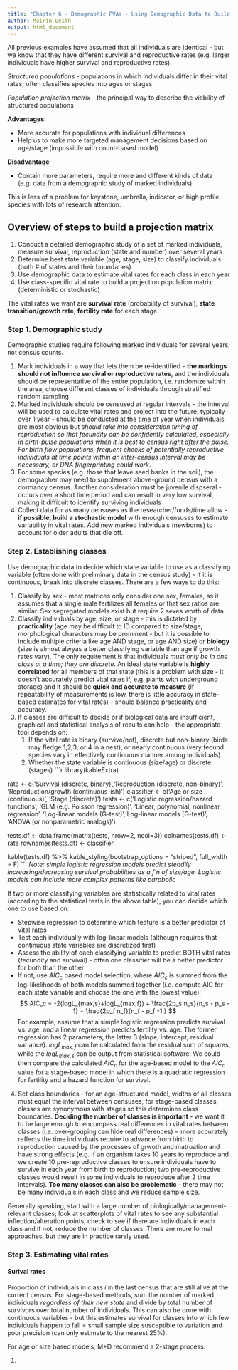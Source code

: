 ```yaml
---
title: "Chapter 6 - Demographic PVAs - Using Demographic Data to Build Stochastic Projection Matrix Models"
author: Mairin Deith
output: html_document
---
```


All previous examples have assumed that all individuals are identical - but we know that they have different survival and reproductive rates (e.g. larger individuals have higher survival and reproductive rates).

*Structured populations* - populations in which individuals differ in their vital rates; often classifies species into ages or stages

*Population projection matrix* - the principal way to describe the viability of structured populations

**Advantages**: 

- More accurate for populations with individual differences
- Help us to make more targeted management decisions based on age/stage (impossible with count-based model)

**Disadvantage**

- Contain more parameters, require more and different kinds of data (e.g. data from a demographic study of marked individuals)

This is less of a problem for keystone, umbrella, indicator, or high profile species with lots of research attention. 

## Overview of steps to build a projection matrix

1. Conduct a detailed demographic study of a set of marked individuals, measure survival, reproduction (state and number) over several years
2. Determine best state variable (age, stage, size) to classify individuals (both # of states and their boundaries)
3. Use demographic data to estimate vital rates for each class in each year
4. Use class-specific vital rate to build a projection population matrix (deterministic or stochastic)

The vital rates we want are **survival rate** (probability of survival), **state transition/growth rate**, **fertility rate** for each stage.

### Step 1. Demographic study

Demographic studies require following marked individuals for several years; not census counts. 

1. Mark individuals in a way that lets them be re-identified - **the markings should not influence survival or reproductive rates**, and the individuals should be representative of the entire population, i.e. randomize within the area, choose different classes of individuals through stratified random sampling
2. Marked individuals should be censused at regular intervals - the interval will be used to calculate vital rates and project into the future, typically over 1 year - should be conducted at the time of year when individuals are most obvious but *should take into consideration timing of reproduction so that fecundity can be confidently calculated, especially in birth-pulse populations when it is best to census right after the pulse. For birth flow populations, frequent checks of potentially reproductive individuals at time points within an inter-census interval may be necessary, or DNA fingerprinting could work*.
3. For some species (e.g. those that leave seed banks in the soil), the demographer may need to supplement above-ground census with a dormancy census. Another consideration must be juvenile dispseral - occurs over a short time period and can result in very low survival, making it difficult to identify surviving individuals
4. Collect data for as many censuses as the researcher/funds/time allow - **if possible, build a stochastic model** with enough censuses to estimate variability in vital rates. Add new marked individuals (newborns) to account for older adults that die off.

### Step 2. Establishing classes

Use demographic data to decide which state variable to use as a classifying variable (often done with preliminary data in the census study) - if it is continuous, break into discrete classes. 
There are a few ways to do this:

1. Classify by sex - most matrices only consider one sex, females, as it assumes that a single male fertilizes all females or that sex ratios are similar. Sex segregated models exist but require 2 sexes worth of data. 
2. Classify individuals by age, size, or stage - this is dictated by **practicality** (age may be difficult to ID compared to size/stage, morphological characters may be prominent - but it is possible to include multiple criteria like age AND stage, or age AND size) or **biology** (size is almost alwyas a better classifying variable than age if growth rates vary). The only requirement is that individuals *must only be in one class at a time; they are discrete*. 
An ideal state variable is **highly correlated** for all members of that state (this is a problem with size - it doesn't accurately predict vital rates if, e.g. plants with underground storage) and it should be **quick and accurate to measure** (if repeatability of measurements is low, there is little accuracy in state-based estimates for vital rates) - should balance practicality and accuracy. 
3. If classes are difficult to decide or if biological data are insufficient, graphical and statistical analysis of results can help - the appropriate tool depends on:
   1. If the vital rate is binary (survive/not), discrete but non-binary (birds may fledge 1,2,3, or 4 in a nest), or nearly continuous (very fecund species vary in effectively continuous manner among individuals)
   2. Whether the state variable is continuous (size/age) or discrete (stages)
```r
library(kableExtra)

rate <- c('Survival (discrete, binary)','Reproduction (discrete, non-binary)', 'Reproduction/growth (continuous-ish)')
classifier <- c('Age or size (continuous)', 'Stage (discrete)')
tests <- c('Logistic regression/hazard functions', 'GLM (e.g. Poisson regression)', 'Linear, polynomial, nonlinear regression', 'Log-linear models (G-test)','Log-linear models (G-test)', 'ANOVA (or nonparametric analogs)')

tests.df <- data.frame(matrix(tests, nrow=2, ncol=3))
colnames(tests.df) <- rate
rownames(tests.df) <- classifier

kable(tests.df) %>%
  kable_styling(bootstrap_options = "striped", full_width = F)
```
*Note: simple logistic regression models predict steadily increasing/decreasing survival probabilities as a f'n of size/age. Logistic models can include more complex patterns like parabolic*


If two or more classifying variables are statistically related to vital rates (according to the statistical tests in the above table), you can decide which one to use based on:

- Stepwise regression to determine which feature is a better predictor of vital rates
- Test each individually with log-linear models (although requires that continuous state variables are discretized first)
- Assess the ability of each classifying variable to predict BOTH vital rates (fecundity and survival) - often one classifier will be a better predictor for both than the other
- If not, use $AIC_c$ based model selection, where $AIC_c$ is summed from the log-likelihoods of both models summed together (i.e. compute AIC for each state variable and choose the one with the lowest value):
$$ AIC_c = -2(logL_{max,s}+logL_{max,f}) + \frac{2p_s n_s}{n_s - p_s - 1} + \frac{2p_f n_f}{n_f - p_f -1 } $$
For example, assume that a simple logistic regression predicts survival vs. age, and a linear regression predicts fertility vs. age. 
The former regression has 2 parameters, the latter 3 (slope, intercept, residual variance). 
$logL_{max,f}$ can be calculated from the residual sum of squares, while the $logL_{max,s}$ can be output from statistical software.
We could then compare the calculated $AIC_c$ for the age-based model to the $AIC_c$ value for a stage-based model in which there is a quadratic regression for fertility and a hazard function for survival. 

4. Set class boundaries - for an age-structured model, widths of all classes must equal the interval between censuses; for stage-based classes, classes are synonymous with stages so this determines class boundaries. 
**Deciding the number of classes is important** - we want it to be large enough to encompass real differences in vital rates between classes (i.e. over-grouping can hide real differences) = more accurately reflects the time individuals require to advance from birth to reproduction caused by the processes of grwoth and matruation and have strong effects (e.g. if an organism takes 10 years to reproduce and we create 10 pre-reproductive classes to ensure individuals have to survive in each year from birth to reproduction; two pre-reproductive classes would result in some individuals to reproduce after 2 time intervals).
**Too many classes can also be problematic** - there may not be many individuals in each class and we reduce sample size. 

Generally speaking, start with a large number of biologically/management-relevant classes; look at scatterplots of vital rates to see any substantial inflection/alteration points, check to see if there are individuals in each class and if not, reduce the number of classes. There are more formal approaches, but they are in practice rarely used.

### Step 3. Estimating vital rates

#### Surival rates
Proportion of individuals in class $i$ in the last census that are still alive at the current census. For stage-based methods, sum the number of marked individuals *regardless of their new state* and divide by total number of survivors over total number of individuals. 
This can also be done with continuous variables - but this estimates survival for classes into which few individuals happen to fall = small sample size susceptible to variation and poor precision (can only estimate to the nearest 25%). 

For age or size based models, M+D recommend a 2-stage process:

1. 